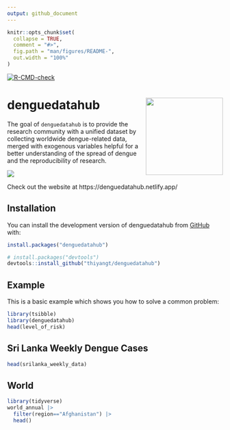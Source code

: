 ```yaml
---
output: github_document
---
```


<!-- README.md is generated from README.Rmd. Please edit that file -->

```r
knitr::opts_chunk$set(
  collapse = TRUE,
  comment = "#>",
  fig.path = "man/figures/README-",
  out.width = "100%"
)
```

[![R-CMD-check](https://github.com/thiyangt/denguedatahub/actions/workflows/R-CMD-check.yaml/badge.svg)](https://github.com/thiyangt/denguedatahub/actions/workflows/R-CMD-check.yaml)

# denguedatahub <img src="hexsticker/logo.png" align="right" height="180"/>

The goal of `denguedatahub` is to provide the research community with a unified dataset by collecting worldwide dengue-related data, merged with exogenous variables helpful for a better understanding of the spread of dengue and the reproducibility of research.

![](hexsticker/profile.png)

Check out the website at https://denguedatahub.netlify.app/

## Installation

You can install the development version of denguedatahub from [GitHub](https://github.com/) with:

```r
install.packages("denguedatahub")
```

``` r
# install.packages("devtools")
devtools::install_github("thiyangt/denguedatahub")
```

## Example

This is a basic example which shows you how to solve a common problem:

```r
library(tsibble)
library(denguedatahub)
head(level_of_risk)
```

## Sri Lanka Weekly Dengue Cases

```r
head(srilanka_weekly_data)
```

## World

```r
library(tidyverse)
world_annual |>
  filter(region=="Afghanistan") |>
  head()
```